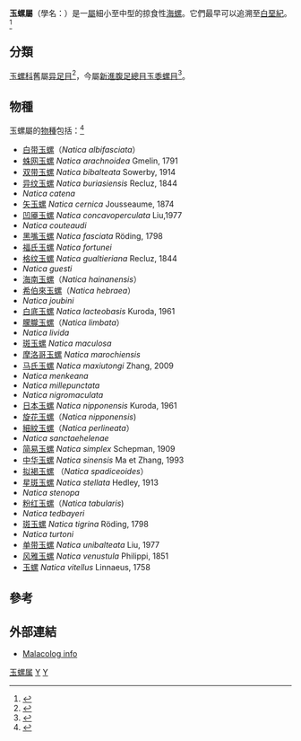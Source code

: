 {{Automatic taxobox
 | fossil_range= {{fossil range|白堊紀|現今}}
 | image =Natica_hebraea.jpg
 | image_width = 250px
 | image_caption = [[希伯來玉螺|希伯來玉螺]]
 | taxon =Natica | display_parents = 5
 | authority = Scopoli, 1777
}}

'''玉螺屬'''（學名：{{lang|la|''Natica''}}）是一[[屬_(生物)|屬]]細小至中型的掠食性[[海螺|海螺]]。它們最早可以追溯至[[白堊紀|白堊紀]]。<ref>{{Cite book en|language=cs|authors=Pek I., Vašíček Z., Roček Z., Hajn. V. & Mikuláš R.|title=Základy zoopaleontologie|publisher=Olomouc|year=1996|pages=264 pp.|id=ISBN 80-7067-599-3}}</ref>

==分類==
[[玉螺科|玉螺科]]舊屬[[异足目|异足目]]<ref>{{cite web|url=http://shell.sinica.edu.tw/chinese/shellbase_detail.php?science_no=668|title=国际贝库：紫斑玉螺|publisher=台湾贝类资料库|access-date=2009-08-11|archive-date=2016-03-04|archive-url=https://web.archive.org/web/20160304104744/http://shell.sinica.edu.tw/chinese/shellbase_detail.php?science_no=668|dead-url=no}}</ref>，今屬[[新進腹足總目|新進腹足總目]][[玉黍螺目|玉黍螺目]]<ref name="Bouchet 2017">{{Bouchet 2017}}</ref>。

==物種==
玉螺屬的[[物種|物種]]包括：<ref>{{Cite web|url=http://www.malacolog.org/search.php?mode=findsnail&genus=natica&associatedname=&author=&year=&yearend=&Search=Search|author=The Academy of Natural Sciences|access-date=2010-06-25|title=Malacolog|archive-date=2012-02-26|archive-url=https://web.archive.org/web/20120226074158/http://www.malacolog.org/search.php?mode=findsnail&genus=natica&associatedname=&author=&year=&yearend=&Search=Search|dead-url=no}}</ref>
* [[白带玉螺|白带玉螺]]（''Natica albifasciata''）
* [[蛛网玉螺|蛛网玉螺]] ''Natica arachnoidea'' Gmelin, 1791
* [[双带玉螺|双带玉螺]]  ''Natica bibalteata'' Sowerby, 1914
* [[异纹玉螺|异纹玉螺]] ''Natica buriasiensis'' Recluz, 1844
* ''Natica catena''
* [[矢玉螺|矢玉螺]] ''Natica cernica'' Jousseaume, 1874
* [[凹厣玉螺|凹厣玉螺]]  ''Natica concavoperculata'' Liu,1977
* ''Natica couteaudi''
* [[黑嘴玉螺|黑嘴玉螺]] ''Natica fasciata'' Röding, 1798
* [[福氏玉螺|福氏玉螺]] ''Natica fortunei''
* [[格纹玉螺|格纹玉螺]] ''Natica gualtieriana'' Recluz, 1844
* ''Natica guesti''
* [[海南玉螺|海南玉螺]]（''Natica hainanensis''）
* [[希伯來玉螺|希伯來玉螺]]（''Natica hebraea''）
* ''Natica joubini''
* [[白底玉螺|白底玉螺]] ''Natica lacteobasis''  Kuroda, 1961
* [[朦朧玉螺|朦朧玉螺]]（''Natica limbata''）
* ''Natica livida''
* [[斑玉螺|斑玉螺]] ''Natica maculosa''
* [[摩洛哥玉螺|摩洛哥玉螺]] ''Natica marochiensis''
* [[马氏玉螺|马氏玉螺]] ''Natica maxiutongi'' Zhang, 2009
* ''Natica menkeana''
* ''Natica millepunctata''
* ''Natica nigromaculata''
* [[日本玉螺|日本玉螺]] ''Natica nipponensis'' Kuroda, 1961
* [[旋花玉螺|旋花玉螺]]（''Natica nipponensis'')
* [[細紋玉螺|細紋玉螺]]（''Natica perlineata''）
* ''Natica sanctaehelenae''
* [[简易玉螺|简易玉螺]] ''Natica simplex'' Schepman, 1909
* [[中华玉螺|中华玉螺]] ''Natica sinensis'' Ma et Zhang, 1993
* [[拟褐玉螺|拟褐玉螺]] （''Natica spadiceoides''）
* [[星斑玉螺|星斑玉螺]] ''Natica stellata'' Hedley, 1913
* ''Natica stenopa''
* [[粉红玉螺|粉红玉螺]]（''Natica tabularis'')
* ''Natica tedbayeri''
* [[斑玉螺|斑玉螺]] ''Natica tigrina'' Röding, 1798
* ''Natica turtoni''
* [[单带玉螺|单带玉螺]] ''Natica unibalteata'' Liu, 1977
* [[风雅玉螺|风雅玉螺]] ''Natica venustula'' Philippi, 1851
* [[玉螺|玉螺]] ''Natica vitellus'' Linnaeus, 1758

==參考==
{{reflist}}

==外部連結==
{{commonscat|Natica}}
* [http://www.malacolog.org/search.php?mode=findsnail&genus=natica&associatedname=&author=&year=&yearend=&Search=Search Malacolog info] {{Wayback|url=http://www.malacolog.org/search.php?mode=findsnail&genus=natica&associatedname=&author=&year=&yearend=&Search=Search |date=20120226074158 }}
{{Taxonbar}}

[[Category:玉螺属|]]
[[Category:_1777年描述的分类群|Y]]
[[Category:_玉螺科|Y]]
